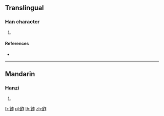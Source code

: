 {{character info/new}}
==Translingual==

===Han character===
{{Han char|rn=184|rad=食|as=05|sn=14|four=|canj=OIOS}}

# {{defn|Han|sort=食05}}

====References====
* {{Han ref|kx=1418.120|dkj=44084|dj=1942.170|hdz=74447.040|uh=98F5|ud=39157}}

----

==Mandarin==

===Hanzi===
{{cmn-hanzi|pin=[[zhǎi]] ([[zhai3]]), [[zuò]] ([[zuo4]])|wg=chai<sup>3</sup>, tso<sup>4</sup>}}

# {{defn|lang=cmn|sort=食05}}

[[fr:飵]]
[[pl:飵]]
[[th:飵]]
[[zh:飵]]